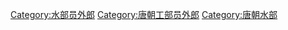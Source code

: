 [[Category:水部员外郎|Category:水部员外郎]]
[[Category:唐朝工部员外郎|Category:唐朝工部员外郎]]
[[Category:唐朝水部|Category:唐朝水部]]